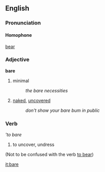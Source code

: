 ==English==
===Pronunciation===

====Homophone====
[[bear]]

===Adjective===
'''bare'''
#minimal
#:''the bare necessities''
#[[naked]], [[uncovered]]
#:''don't show your bare bum in public''

===Verb===
'''to bare''
#to uncover, undress

(Not to be confused with the verb [[bear|to bear]])

[[it:bare]]